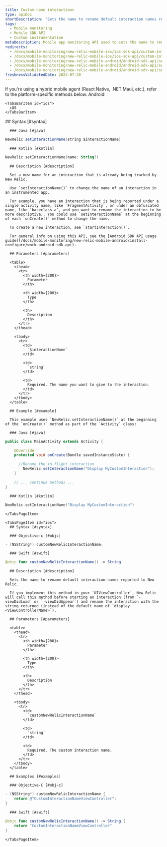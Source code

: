 ```yaml
---
title: Custom name interactions
type: apiDoc
shortDescription: 'Sets the name to rename default interaction names reported to New Relic.'
tags:
  - Mobile monitoring
  - Mobile SDK API
  - Custom instrumentation
metaDescription: Mobile app monitoring API used to sets the name to rename default interaction names reported to New Relic.
redirects:
  - /docs/mobile-monitoring/new-relic-mobile-ios/ios-sdk-api/custom-interaction-name
  - /docs/mobile-monitoring/new-relic-mobile-ios/ios-sdk-api/custom-interaction-name-ios-sdk-api
  - /docs/mobile-monitoring/new-relic-mobile-android/android-sdk-api/setinteractionname-android-agent-api
  - /docs/mobile-monitoring/new-relic-mobile-android/android-sdk-api/setinteractionname-android-sdk-api
  - /docs/mobile-monitoring/new-relic-mobile-android/android-sdk-api/set-interaction-name
freshnessValidatedDate: 2023-07-20
---
```


<Callout variant="important">
  If you're using a hybrid mobile agent (React Native, .NET Maui, etc.), refer to the platform-specific methods below.
</Callout>

<Tabs>
  <TabsBar>
    <TabsBarItem id="android">
      Android
    </TabsBarItem>

    <TabsBarItem id="ios">
      iOS
    </TabsBarItem>
  </TabsBar>

  <TabsPages>
    <TabsPageItem id="android">
      ## Syntax [#syntax]

      ### Java [#java]

```java
NewRelic.setInteractionName(string $interactionName)
```

      ### Kotlin [#kotlin]

```kotlin
NewRelic.setInteractionName(name: String?)
```

      ## Description [#description]

      Set a new name for an interaction that is already being tracked by New Relic.

      Use `setInteractionName()` to change the name of an interaction in an instrumented app.

      For example, you have an interaction that is being reported under a single activity name, like `FragmentActivity`, or under an obfuscated name, like `baseclass.a`, and you want to rename the interaction to be more descriptive,. You could use `setInteractionName` at the beginning of each `onCreate()` method to change the name.

      To create a new interaction, see `startInteraction()`.

      For general info on using this API, see the [Android SDK API usage guide](/docs/mobile-monitoring/new-relic-mobile-android/install-configure/work-android-sdk-api).

      ## Parameters [#parameters]

      <table>
        <thead>
          <tr>
            <th width={200}>
              Parameter
            </th>

            <th width={200}>
              Type
            </th>

            <th>
              Description
            </th>
          </tr>
        </thead>

        <tbody>
          <tr>
            <td>
              `$interactionName`
            </td>

            <td>
              `string`
            </td>

            <td>
              Required. The name you want to give to the interaction.
            </td>
          </tr>
        </tbody>
      </table>

      ## Example [#example]

      This example uses `NewRelic.setInteractionName()` at the beginning of the `onCreate()` method as part of the `Activity` class:

      ### Java [#java]

```java
public class MainActivity extends Activity {

    @Override
    protected void onCreate(Bundle savedInstanceState) {

      //Rename the in-flight interaction
        NewRelic.setInteractionName("Display MyCustomInteraction");
    }

    // ... continue methods ...
}
```

      ### Kotlin [#kotlin]

```kotlin
NewRelic.setInteractionName("Display MyCustomInteraction")
```
    </TabsPageItem>

    <TabsPageItem id="ios">
      ## Syntax [#syntax]

      ### Objective-c [#objc]

```objectivec
- (NSString*) customNewRelicInteractionName;
```

      ### Swift [#swift]

```swift
@objc func customNewRelicInteractionName() -> String
```

      ## Description [#description]

      Sets the name to rename default interaction names reported to New Relic.

      If you implement this method in your `UIViewController`, New Relic will call this method before starting an interaction (from `-viewDidLoad` or `-viewDidAppear`) and rename the interaction with the string returned (instead of the default name of `display <ViewControllerName>`).

      ## Parameters [#parameters]

      <table>
        <thead>
          <tr>
            <th width={200}>
              Parameter
            </th>

            <th width={200}>
              Type
            </th>

            <th>
              Description
            </th>
          </tr>
        </thead>

        <tbody>
          <tr>
            <td>
              `customNewRelicInteractionName`
            </td>

            <td>
              `string`
            </td>

            <td>
              Required. The custom interaction name.
            </td>
          </tr>
        </tbody>
      </table>

      ## Examples [#examples]

      ### Objective-C [#obj-c]

```objectivec
- (NSString*) customNewRelicInteractionName {
    return @"CustomInteractionNameViewController";
}
```

      ### Swift [#swift]

```swift
@objc func customNewRelicInteractionName() -> String {
    return "CustomInteractionNameViewController"
}
```
    </TabsPageItem>
  </TabsPages>
</Tabs>

